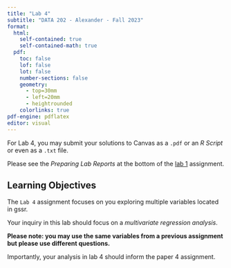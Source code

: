 ```yaml
---
title: "Lab 4"
subtitle: "DATA 202 - Alexander - Fall 2023"
format: 
  html:
    self-contained: true
    self-contained-math: true
  pdf: 
    toc: false
    lof: false
    lot: false
    number-sections: false
    geometry:
      - top=30mm
      - left=20mm
      - heightrounded
    colorlinks: true
pdf-engine: pdflatex
editor: visual
---
```


For Lab 4, you may submit your solutions to Canvas as a `.pdf` or an *R Script* or even as a `.txt` file.

Please see the *Preparing Lab Reports* at the bottom of the [lab 1](labs/lab1.qmd) assignment.

## Learning Objectives

The `Lab 4` assignment focuses on you exploring multiple variables located in gssr.

Your inquiry in this lab should focus on a *multivariate regression analysis*.

**Please note: you may use the same variables from a previous assignment but please use different questions.**

Importantly, your analysis in lab 4 should inform the paper 4 assignment.
